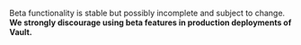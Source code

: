 <Note title="Beta feature">

  Beta functionality is stable but possibly incomplete and subject to change.
  **We strongly discourage using beta features in production deployments of Vault.**

</Note>